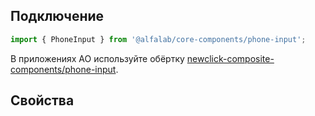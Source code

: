 
## Подключение

```jsx
import { PhoneInput } from '@alfalab/core-components/phone-input';
```

В приложениях АО используйте обёртку [newclick-composite-components/phone-input](http://design/s/demo/newclick-composite-components/master/?path=/docs/common-phoneinput--basic).

## Свойства

<ArgTypes of={PhoneInput} />
